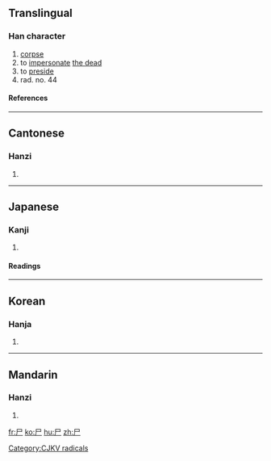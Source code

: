 {{see|屍}}
==Translingual==
{{Han stroke|[[Image:尸-order.gif]]}}
===Han character===
[[Category:CJKV radicals]]
{{Han char|rn=44|rad=尸|as=00|sn=3|four=7720<sub>7</sub>|canj=尸 (S)}}
# [[corpse]]
# to [[impersonate]] [[the dead]]
# to [[preside]]
# rad. no. 44
====References====
{{Han ref|kx=0299.260|dkj=07630|dj=0595.070|hdz=20963.140|uh=5C38|ud=23608|bh=A472|bd=42098}}

----
==Cantonese==
===Hanzi===
{{yue-hanzi|jyut=[[si1]]|y=}}
# {{defn|Cantonese}}

----
==Japanese==
===Kanji===
{{ja-kanji|grade=9|rs=尸00}}
# {{defn|Japanese}} 
====Readings====
{{ja-readings|on=[[し]] (shi)|kun=[[しかばね]] (shikabane), [[かたしろ]] (katashiro)}}

----
==Korean==
===Hanja===
{{ko-hanja|hangeul=[[시]]|rv=si|mr=si}}
# {{defn|Korean}}

----
==Mandarin==
===Hanzi===
{{cmn-hanzi|tra=屍|pin=[[shī]] ([[shi1]])|wg=shih<sup>1</sup>}}
# {{defn|Mandarin}}

[[fr:尸]]
[[ko:尸]]
[[hu:尸]]
[[zh:尸]]